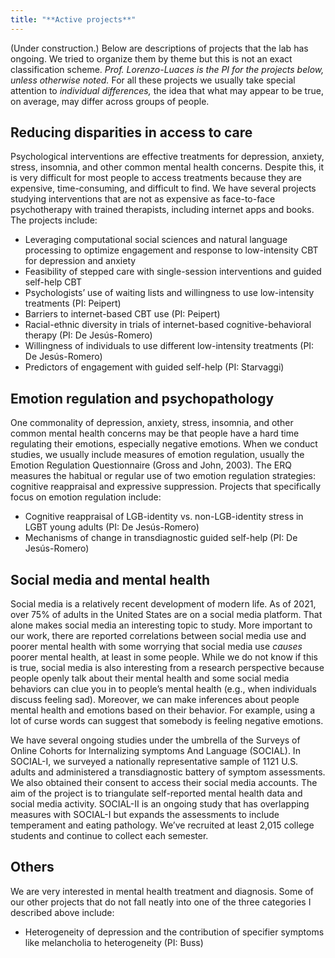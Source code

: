 ```yaml
---
title: "**Active projects**"
---
```


(Under construction.) Below are descriptions of projects that the lab has ongoing. We tried to organize them by theme but this is not an exact classification scheme. *Prof. Lorenzo-Luaces is the PI for the projects below, unless otherwise noted.* For all these projects we usually take special attention to *individual differences,* the idea that what may appear to be true, on average, may differ across groups of people.

## **Reducing disparities in access to care**

Psychological interventions are effective treatments for depression, anxiety, stress, insomnia, and other common mental health concerns. Despite this, it is very difficult for most people to access treatments because they are expensive, time-consuming, and difficult to find. We have several projects studying interventions that are not as expensive as face-to-face psychotherapy with trained therapists, including internet apps and books. The projects include:

- Leveraging computational social sciences and natural language processing to optimize engagement and response to low-intensity CBT for depression and anxiety
- Feasibility of stepped care with single-session interventions and guided self-help CBT
- Psychologists’ use of waiting lists and willingness to use low-intensity treatments (PI: Peipert)
- Barriers to internet-based CBT use (PI: Peipert)
- Racial-ethnic diversity in trials of internet-based cognitive-behavioral therapy (PI: De Jesús-Romero)
- Willingness of individuals to use different low-intensity treatments (PI: De Jesús-Romero)
- Predictors of engagement with guided self-help (PI: Starvaggi)


## **Emotion regulation and psychopathology**

One commonality of depression, anxiety, stress, insomnia, and other common mental health concerns may be that people have a hard time regulating their emotions, especially negative emotions. When we conduct studies, we usually include measures of emotion regulation, usually the Emotion Regulation Questionnaire (Gross and John, 2003). The ERQ measures the habitual or regular use of two emotion regulation strategies: cognitive reappraisal and expressive suppression. Projects that specifically focus on emotion regulation include:

- Cognitive reappraisal of LGB-identity vs. non-LGB-identity stress in LGBT young adults (PI: De Jesús-Romero)
- Mechanisms of change in transdiagnostic guided self-help (PI: De Jesús-Romero)

## **Social media and mental health**

Social media is a relatively recent development of modern life. As of 2021, over 75% of adults in the United States are on a social media platform. That alone makes social media an interesting topic to study. More important to our work, there are reported correlations between social media use and poorer mental health with some worrying that social media use *causes* poorer mental health, at least in some people. While we do not know if this is true, social media is also interesting from a research perspective because people openly talk about their mental health and some social media behaviors can clue you in to people's mental health (e.g., when individuals discuss feeling sad). Moreover, we can make inferences about people mental health and emotions based on their behavior. For example, using a lot of curse words can suggest that somebody is feeling negative emotions.

We have several ongoing studies under the umbrella of the Surveys of Online Cohorts for Internalizing symptoms And Language (SOCIAL). In SOCIAL-I, we surveyed a nationally representative sample of 1121 U.S. adults and administered a transdiagnostic battery of symptom assessments. We also obtained their consent to access their social media accounts. The aim of the project is to triangulate self-reported mental health data and social media activity. SOCIAL-II is an ongoing study that has overlapping measures with SOCIAL-I but expands the assessments to include temperament and eating pathology. We’ve recruited at least 2,015 college students and continue to collect each semester.

## **Others**

We are very interested in mental health treatment and diagnosis. Some of our other projects that do not fall neatly into one of the three categories I described above include:

- Heterogeneity of depression and the contribution of specifier symptoms like melancholia to heterogeneity (PI: Buss)
